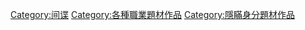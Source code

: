 [[Category:间谍|Category:间谍]]
[[Category:各種職業題材作品‎|Category:各種職業題材作品‎]]
[[Category:隱瞞身分題材作品|Category:隱瞞身分題材作品]]